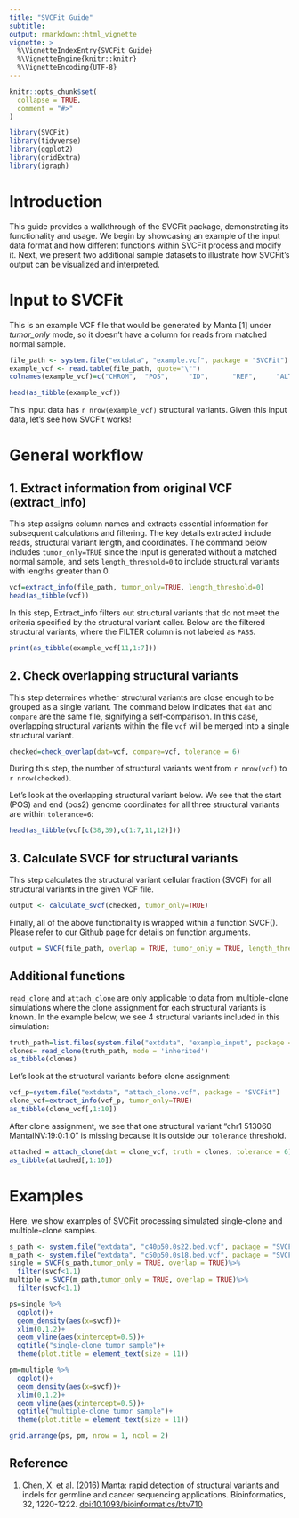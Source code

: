 ```yaml
---
title: "SVCFit Guide"
subtitle: 
output: rmarkdown::html_vignette
vignette: >
  %\VignetteIndexEntry{SVCFit Guide}
  %\VignetteEngine{knitr::knitr}
  %\VignetteEncoding{UTF-8}
---
```


```r
knitr::opts_chunk$set(
  collapse = TRUE,
  comment = "#>"
)
```

```r
library(SVCFit)
library(tidyverse)
library(ggplot2)
library(gridExtra)
library(igraph)
```

# Introduction

This guide provides a walkthrough of the SVCFit package, demonstrating its functionality and usage. We begin by showcasing an example of the input data format and how different functions within SVCFit process and modify it. Next, we present two additional sample datasets to illustrate how SVCFit's output can be visualized and interpreted. 


# Input to SVCFit

This is an example VCF file that would be generated by Manta [1] under *tumor_only* mode, so it doesn't have a column for reads from matched normal sample.

```r
file_path <- system.file("extdata", "example.vcf", package = "SVCFit")
example_vcf <- read.table(file_path, quote="\"")
colnames(example_vcf)=c("CHROM",  "POS",     "ID",      "REF",     "ALT",     "QUAL",    "FILTER",  "INFO",    "FORMAT", "tumor")
```

```r
head(as_tibble(example_vcf))
```

This input data has `r nrow(example_vcf)` structural variants. Given this input data, let's see how SVCFit works!

# General workflow

## 1. Extract information from original VCF (extract_info)

This step assigns column names and extracts essential information for subsequent calculations and filtering. The key details extracted include reads, structural variant length, and coordinates. The command below includes `tumor_only=TRUE` since the input is generated without a matched normal sample, and sets `length_threshold=0` to include structural variants with lengths greater than 0.

```r
vcf=extract_info(file_path, tumor_only=TRUE, length_threshold=0)
head(as_tibble(vcf))
```

In this step, Extract_info filters out structural variants that do not meet the criteria specified by the structural variant caller. Below are the filtered structural variants, where the FILTER column is not labeled as `PASS`.

```r
print(as_tibble(example_vcf[11,1:7]))
```

## 2. Check overlapping structural variants

This step determines whether structural variants are close enough to be grouped as a single variant. The command below indicates that `dat` and `compare` are the same file, signifying a self-comparison. In this case, overlapping structural variants within the file `vcf` will be merged into a single structural variant. 

```r
checked=check_overlap(dat=vcf, compare=vcf, tolerance = 6)
```

During this step, the number of structural variants went from `r nrow(vcf)` to `r nrow(checked)`. 

Let's look at the overlapping structural variant below. We see that the start (POS) and end (pos2) genome coordinates for all three structural variants are within `tolerance=6`:

```r
head(as_tibble(vcf[c(38,39),c(1:7,11,12)]))
```


## 3. Calculate SVCF for structural variants

This step calculates the structural variant cellular fraction (SVCF) for all structural variants in the given VCF file.

```r
output <- calculate_svcf(checked, tumor_only=TRUE)
```

Finally, all of the above functionality is wrapped within a function SVCF(). Please refer to [our Github page](https://github.com/KarchinLab/SVCFit) for details on function arguments. 

```r
output = SVCF(file_path, overlap = TRUE, tumor_only = TRUE, length_threshold=0)
```

## Additional functions

`read_clone` and `attach_clone` are only applicable to data from multiple-clone simulations where the clone assignment for each structural variants is known. In the example below, we see 4 structural variants included in this simulation:

```r
truth_path=list.files(system.file("extdata", "example_input", package = "SVCFit"), pattern="c\\d.bed", full.names = T)
clones= read_clone(truth_path, mode = 'inherited')
as_tibble(clones)
```

Let's look at the structural variants before clone assignment:
```r
vcf_p=system.file("extdata", "attach_clone.vcf", package = "SVCFit")
clone_vcf=extract_info(vcf_p, tumor_only=TRUE)
as_tibble(clone_vcf[,1:10])
```

After clone assignment, we see that one structural variant "chr1  513060 MantaINV:19:0:1:0" is missing because it is outside our `tolerance` threshold. 
```r
attached = attach_clone(dat = clone_vcf, truth = clones, tolerance = 6)
as_tibble(attached[,1:10])
```


# Examples
Here, we show examples of SVCFit processing simulated single-clone and multiple-clone samples.
```r
s_path <- system.file("extdata", "c40p50.0s22.bed.vcf", package = "SVCFit")
m_path <- system.file("extdata", "c50p50.0s18.bed.vcf", package = "SVCFit")
single = SVCF(s_path,tumor_only = TRUE, overlap = TRUE)%>%
  filter(svcf<1.1)
multiple = SVCF(m_path,tumor_only = TRUE, overlap = TRUE)%>%
  filter(svcf<1.1)

ps=single %>%
  ggplot()+
  geom_density(aes(x=svcf))+
  xlim(0,1.2)+
  geom_vline(aes(xintercept=0.5))+
  ggtitle("single-clone tumor sample")+ 
  theme(plot.title = element_text(size = 11))

pm=multiple %>%
  ggplot()+
  geom_density(aes(x=svcf))+
  xlim(0,1.2)+
  geom_vline(aes(xintercept=0.5))+
  ggtitle("multiple-clone tumor sample")+ 
  theme(plot.title = element_text(size = 11))

grid.arrange(ps, pm, nrow = 1, ncol = 2)
```

## Reference
1. Chen, X. et al. (2016) Manta: rapid detection of structural variants and indels for germline and cancer sequencing applications. Bioinformatics, 32, 1220-1222. <doi:10.1093/bioinformatics/btv710>

